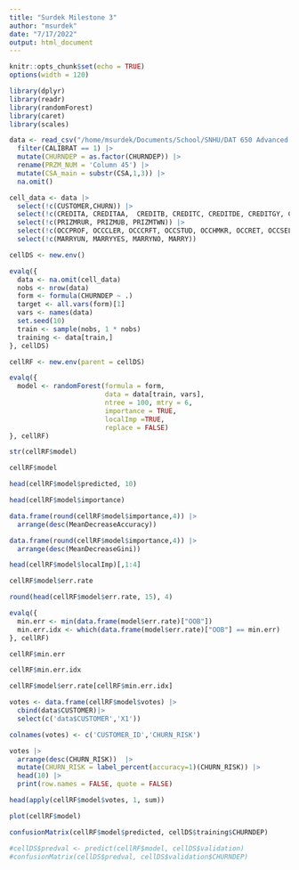 ```yaml
---
title: "Surdek Milestone 3"
author: "msurdek"
date: "7/17/2022"
output: html_document
---
```


```r
knitr::opts_chunk$set(echo = TRUE)
options(width = 120)
```

```r
library(dplyr)
library(readr)
library(randomForest)
library(caret)
library(scales)
```

```r
data <- read_csv("/home/msurdek/Documents/School/SNHU/DAT 650 Advanced Data Analytics/Assignments/Project//Data/Cell Data.csv") |> 
  filter(CALIBRAT == 1) |> 
  mutate(CHURNDEP = as.factor(CHURNDEP)) |> 
  rename(PRZM_NUM = 'Column 45') |> 
  mutate(CSA_main = substr(CSA,1,3)) |> 
  na.omit()

cell_data <- data |>
  select(!c(CUSTOMER,CHURN)) |> 
  select(!c(CREDITA, CREDITAA,  CREDITB, CREDITC, CREDITDE, CREDITGY, CREDITZ)) |> 
  select(!c(PRIZMRUR, PRIZMUB, PRIZMTWN)) |> 
  select(!c(OCCPROF, OCCCLER, OCCCRFT, OCCSTUD, OCCHMKR, OCCRET, OCCSELF, OCC)) |> 
  select(!c(MARRYUN, MARRYYES, MARRYNO, MARRY))
```

```r
cellDS <- new.env()

evalq({
  data <- na.omit(cell_data)
  nobs <- nrow(data)
  form <- formula(CHURNDEP ~ .)
  target <- all.vars(form)[1]
  vars <- names(data)
  set.seed(10)
  train <- sample(nobs, 1 * nobs)
  training <- data[train,]
}, cellDS)

cellRF <- new.env(parent = cellDS)

evalq({
  model <- randomForest(formula = form,
                        data = data[train, vars],
                        ntree = 100, mtry = 6,
                        importance = TRUE,
                        localImp =TRUE,
                        replace = FALSE)
}, cellRF)
```

```r
str(cellRF$model)

cellRF$model

head(cellRF$model$predicted, 10)

head(cellRF$model$importance)

data.frame(round(cellRF$model$importance,4)) |> 
  arrange(desc(MeanDecreaseAccuracy))

data.frame(round(cellRF$model$importance,4)) |> 
  arrange(desc(MeanDecreaseGini))

head(cellRF$model$localImp)[,1:4]

cellRF$model$err.rate

round(head(cellRF$model$err.rate, 15), 4)

evalq({
  min.err <- min(data.frame(model$err.rate)["OOB"])
  min.err.idx <- which(data.frame(model$err.rate)["OOB"] == min.err)
}, cellRF)

cellRF$min.err

cellRF$min.err.idx

cellRF$model$err.rate[cellRF$min.err.idx]

votes <- data.frame(cellRF$model$votes) |> 
  cbind(data$CUSTOMER)|> 
  select(c('data$CUSTOMER','X1'))

colnames(votes) <- c('CUSTOMER_ID','CHURN_RISK')

votes |>  
  arrange(desc(CHURN_RISK))  |>
  mutate(CHURN_RISK = label_percent(accuracy=1)(CHURN_RISK)) |> 
  head(10) |> 
  print(row.names = FALSE, quote = FALSE)

head(apply(cellRF$model$votes, 1, sum))

plot(cellRF$model)

confusionMatrix(cellRF$model$predicted, cellDS$training$CHURNDEP)

#cellDS$predval <- predict(cellRF$model, cellDS$validation)
#confusionMatrix(cellDS$predval, cellDS$validation$CHURNDEP)

```
